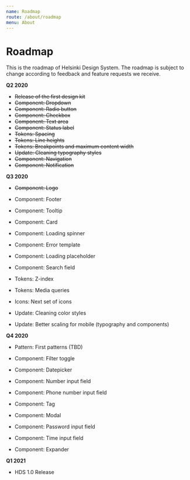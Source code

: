 ```yaml
---
name: Roadmap
route: /about/roadmap
menu: About
---
```



# Roadmap

<LargeParagraph>
   This is the roadmap of Helsinki Design System. The roadmap is subject to change according to feedback and feature requests we receive.
</LargeParagraph>

**Q2 2020**

- ~~Release of the first design kit~~
- ~~Component: Dropdown~~
- ~~Component: Radio button~~
- ~~Component: Checkbox~~
- ~~Component: Text area~~
- ~~Component: Status label~~
- ~~Tokens: Spacing~~
- ~~Tokens: Line heights~~
- ~~Tokens: Breakpoints and maximum content width~~
- ~~Update: Cleaning typography styles~~
- ~~Component: Navigation~~
- ~~Component: Notification~~


**Q3 2020**

- ~~Component: Logo~~
- Component: Footer
- Component: Tooltip
- Component: Card
- Component: Loading spinner
- Component: Error template
- Component: Loading placeholder
- Component: Search field


- Tokens: Z-index
- Tokens: Media queries


- Icons: Next set of icons


- Update: Cleaning color styles
- Update: Better scaling for mobile (typography and components)


**Q4 2020**

- Pattern: First patterns (TBD)


- Component: Filter toggle
- Component: Datepicker
- Component: Number input field
- Component: Phone number input field
- Component: Tag
- Component: Modal
- Component: Password input field
- Component: Time input field
- Component: Expander


**Q1 2021**

- HDS 1.0 Release
